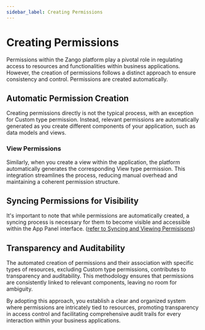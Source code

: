 ```yaml
---
sidebar_label: Creating Permissions
---
```


# Creating Permissions

Permissions within the Zango platform play a pivotal role in regulating access to resources and functionalities within business applications. However, the creation of permissions follows a distinct approach to ensure consistency and control. Permissions are created automatically.

## Automatic Permission Creation

Creating permissions directly is not the typical process, with an exception for Custom type permission. Instead, relevant permissions are automatically generated as you create different components of your application, such as data models and views.

### View Permissions

Similarly, when you create a view within the application, the platform automatically generates the corresponding View type permission. This integration streamlines the process, reducing manual overhead and maintaining a coherent permission structure.

## Syncing Permissions for Visibility
It's important to note that while permissions are automatically created, a syncing process is necessary for them to become visible and accessible within the App Panel interface. ([refer to Syncing and Viewing Permisisons](./syncing-and-viewing-permissions))

## Transparency and Auditability

The automated creation of permissions and their association with specific types of resources, excluding Custom type permissions, contributes to transparency and auditability. This methodology ensures that permissions are consistently linked to relevant components, leaving no room for ambiguity.

By adopting this approach, you establish a clear and organized system where permissions are intricately tied to resources, promoting transparency in access control and facilitating comprehensive audit trails for every interaction within your business applications.